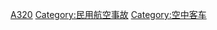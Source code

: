 {{Catnav|頁面分類|社会|人类社会|交通|航空|航空事故|航空事故起因}}
{{Catnav|頁面分類|社会|人类社会|交通|交通事故|航空事故|航空事故起因}}
{{Catnav|頁面分類|历史|各種主題的歷史|灾难|交通事故|航空事故|航空事故起因}}
{{Catnav|頁面分類|人类社会|科技|航空航天|航空|航空事故|航空事故起因}}
{{Catnav|頁面分類|人类社会|科技|工程技术|航空|航空事故|航空事故起因}}
{{Catnav|頁面分類|人类社会|科技|交通|航空|航空事故|航空事故起因}}
{{Catnav|頁面分類|人类社会|科技|交通|交通事故|航空事故|航空事故起因}}
{{Catnav|頁面分類|人类社会|安全|灾难|交通事故|航空事故|航空事故起因}}

[[Category:各机型航空事故|A320]]
[[Category:民用航空事故|Category:民用航空事故]]
[[Category:空中客车|Category:空中客车]]